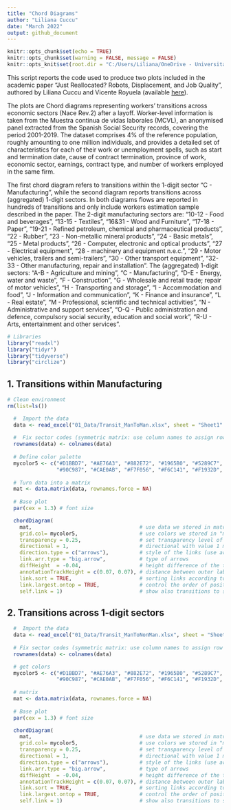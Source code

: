 ```yaml
---
title: "Chord Diagrams"
author: "Liliana Cuccu"
date: "March 2022"
output: github_document
---
```


```r
knitr::opts_chunk$set(echo = TRUE)
knitr::opts_chunk$set(warning = FALSE, message = FALSE) 
knitr::opts_knit$set(root.dir = "C:/Users/Liliana/OneDrive - Universitat de Barcelona/Projects")
```

This script reports the code used to produce two plots included in the academic paper “Just Reallocated? Robots, Displacement, and Job Quality”, authored by Liliana Cuccu and Vicente Royuela (available [here]( https://www.ifo.de/sites/default/files/events/2022/pillars22-Cuccu.pdf)).

The plots are Chord diagrams representing workers' transitions across economic sectors (Nace Rev.2) after a layoff. Worker-level information is taken from the Muestra continua de vidas laborales (MCVL), an anonymised panel extracted from the Spanish Social Security records, covering the period 2001-2019. The dataset comprises 4% of the reference population, roughly amounting to one million individuals, and provides a detailed set of characteristics for each of their work or unemployment spells, such as start and termination date, cause of contract termination, province of work, economic sector, earnings, contract type, and number of workers employed in the same firm.

The first chord diagram refers to transitions within the 1-digit sector "C - Manufacturing", while the second diagram reports transitions across (aggregated) 1-digit sectors. In both diagrams flows are reported in hundreds of transitions and only include workers estimation sample described in the paper. The 2-digit manufacturing sectors are: "10-12 - Food and beverages", "13-15 - Textiles", "16\&31 - Wood and Furniture", "17-18 - Paper", "19-21 - Refined petroleum, chemical and pharmaceutical  products", "22 - Rubber", "23 - Non-metallic mineral products", "24 - Basic metals", "25 - Metal products", "26 - Computer, electronic and optical products", "27 - Electrical equipment", "28 - machinery and equipment n.e.c.", "29 - Motor vehicles, trailers and semi-trailers", "30 - Other transport equipment", "32-33 - Other manufacturing, repair and installation". The (aggregated) 1-digit sectors: "A-B - Agriculture and mining", "C - Manufacturing", "D-E - Energy, water and waste", "F - Construction", "G - Wholesale and retail trade; repair of motor vehicles", "H - Transporting and storage", "I -  Accommodation and food", "J - Information and communication", "K - Finance and insurance", "L - Real estate", "M - Professional, scientific and technical activities", "N - Administrative and support services", "O-Q - Public administration and defence, compulsory social security, education and social work", "R-U - Arts, entertainment and other services".  

```r
# Libraries
library("readxl")
library("tidyr")
library("tidyverse")
library("circlize")
```

##  1. Transitions within Manufacturing
```r
# Clean environment
rm(list=ls())

  #  Import the data
  data <- read_excel("01_Data/Transit_ManToMan.xlsx", sheet = "Sheet1" , range = "B1:P16")
  
  #  Fix sector codes (symmetric matrix: use column names to assign row names)
  rownames(data) <- colnames(data)
  
  # Define color palette
  mycolor5 <- c("#D1BBD7", "#AE76A3", "#882E72", "#1965B0", "#5289C7", "#7BAFDE", "#4EB265" ,
                "#90C987", "#CAE0AB", "#F7F056", "#F6C141", "#F1932D", "#E8601C", "#DC050C", "#72190E" )
  
  # Turn data into a matrix 
  mat <- data.matrix(data, rownames.force = NA)
  
  # Base plot
  par(cex = 1.3) # font size

  chordDiagram(
    mat,                                   # use data we stored in matrix "mat"
    grid.col= mycolor5,                    # use colors we stored in "mycolor5"
    transparency = 0.25,                   # set transparency level of colors
    directional = 1,                       # directional with value 1 means the direction is from rows to columns
    direction.type = c("arrows"),          # style of the links (use arrows to represent directions)
    link.arr.type = "big.arrow",           # type of arrows
    diffHeight  = -0.04,                   # height difference of the two ends of links
    annotationTrackHeight = c(0.07, 0.07), # distance between outer labels and inner labels
    link.sort = TRUE,                      # sorting links according to the width on the sector
    link.largest.ontop = TRUE,             # control the order of positioning links on sectors
    self.link = 1)                         # show also transitions to same sector
```


##  2. Transitions across 1-digit sectors
```r
  #  Import the data
  data <- read_excel("01_Data/Transit_ManToNonMan.xlsx", sheet = "Sheet1" , range = "A1:O16")
  
  # Fix sector codes (symmetric matrix: use column names to assign row names)
  rownames(data) <- colnames(data)

  # get colors
  mycolor5 <- c("#D1BBD7", "#AE76A3", "#882E72", "#1965B0", "#5289C7", "#7BAFDE", "#4EB265" ,
                "#90C987", "#CAE0AB", "#F7F056", "#F6C141", "#F1932D", "#E8601C", "#DC050C", "#72190E" )
  
  # matrix 
  mat <- data.matrix(data, rownames.force = NA)
  
  # Base plot
  par(cex = 1.3) # font size

  chordDiagram(
    mat,                                   # use data we stored in matrix "mat"
    grid.col= mycolor5,                    # use colors we stored in "mycolor5"
    transparency = 0.25,                   # set transparency level of colors
    directional = 1,                       # directional with value 1 means the direction is from rows to columns
    direction.type = c("arrows"),          # style of the links (use arrows to represent directions)
    link.arr.type = "big.arrow",           # type of arrows
    diffHeight  = -0.04,                   # height difference of the two ends of links
    annotationTrackHeight = c(0.07, 0.07), # distance between outer labels and inner labels
    link.sort = TRUE,                      # sorting links according to the width on the sector
    link.largest.ontop = TRUE,             # control the order of positioning links on sectors
    self.link = 1)                         # show also transitions to same sector
```
